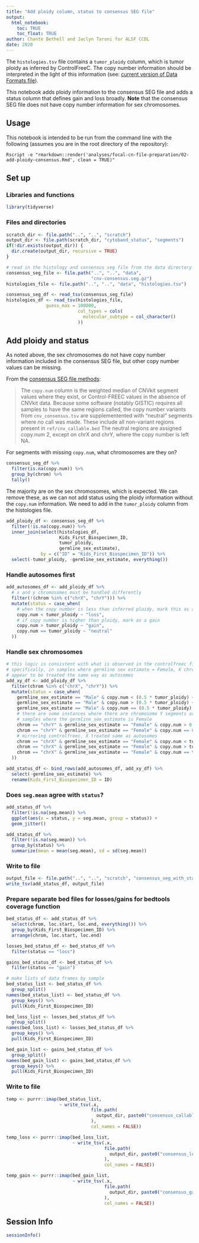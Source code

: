 ```yaml
---
title: "Add ploidy column, status to consensus SEG file"
output: 
  html_notebook:
    toc: TRUE
    toc_float: TRUE
author: Chante Bethell and Jaclyn Taroni for ALSF CCDL
date: 2020
---
```


The `histologies.tsv` file contains a `tumor_ploidy` column, which is tumor ploidy as inferred by ControlFreeC.
The copy number information should be interpreted in the light of this information (see: [current version of Data Formats file](https://github.com/AlexsLemonade/OpenPBTA-analysis/blob/0e642ef0602ad04b8d0fbd80be626d4374fee928/doc/data-formats.md#a-note-on-ploidy)).

This notebook adds ploidy information to the consensus SEG file and adds a status column that defines gain and loss broadly.
**Note** that the consensus SEG file does not have copy number information for sex chromosomes.

## Usage

This notebook is intended to be run from the command line with the following (assumes you are in the root directory of the repository):

```
Rscript -e "rmarkdown::render('analyses/focal-cn-file-preparation/02-add-ploidy-consensus.Rmd', clean = TRUE)"
```

## Set up

### Libraries and functions

```r
library(tidyverse)
```

### Files and directories

```r
scratch_dir <- file.path("..", "..", "scratch")
output_dir <- file.path(scratch_dir, "cytoband_status", "segments")
if(!dir.exists(output_dir)) {
  dir.create(output_dir, recursive = TRUE)
}
```

```r
# read in the histology and consensus seg file from the data directory
consensus_seg_file <- file.path("..", "..", "data", 
                                "cnv-consensus.seg.gz")
histologies_file <- file.path("..", "..", "data", "histologies.tsv")

consensus_seg_df <- read_tsv(consensus_seg_file)
histologies_df <- read_tsv(histologies_file,
			   guess_max = 100000,
                           col_types = cols(
                             molecular_subtype = col_character()
                           ))
```

## Add ploidy and status

As noted above, the sex chromosomes do not have copy number information included in the consensus SEG file, but other copy number values can be missing.

From the [consensus SEG file methods](https://github.com/AlexsLemonade/OpenPBTA-analysis/tree/0e642ef0602ad04b8d0fbd80be626d4374fee928/analyses/copy_number_consensus_call#consensus-cnv-creation): 

> The `copy.num` column is the weighted median of CNVkit segment values where they exist, or Control-FREEC values in the absence of CNVkit data. Because some software (notably GISTIC) requires all samples to have the same regions called, the copy number variants from `cnv_consensus.tsv` are supplementented with "neutral" segments where no call was made. These include all non-variant regions present in `ref/cnv_callable.bed` The neutral regions are assigned copy.num 2, except on chrX and chrY, where the copy number is left NA.

For segments with missing `copy.num`, what chromosomes are they on?

```r
consensus_seg_df %>%
  filter(is.na(copy.num)) %>%
  group_by(chrom) %>%
  tally()
```

The majority are on the sex chromosomes, which is expected.
We can remove these, as we can not add status using the ploidy information without the `copy.num` information.
We need to add in the `tumor_ploidy` column from the histologies file.

```r
add_ploidy_df <- consensus_seg_df %>%
  filter(!is.na(copy.num)) %>%
  inner_join(select(histologies_df, 
                    Kids_First_Biospecimen_ID, 
                    tumor_ploidy,
                    germline_sex_estimate), 
             by = c("ID" = "Kids_First_Biospecimen_ID")) %>%
  select(-tumor_ploidy, -germline_sex_estimate, everything())
```

### Handle autosomes first

```r
add_autosomes_df <- add_ploidy_df %>%
  # x and y chromosomes must be handled differently
  filter(!(chrom %in% c("chrX", "chrY"))) %>%
  mutate(status = case_when(
    # when the copy number is less than inferred ploidy, mark this as a loss
    copy.num < tumor_ploidy ~ "loss",
    # if copy number is higher than ploidy, mark as a gain
    copy.num > tumor_ploidy ~ "gain",
    copy.num == tumor_ploidy ~ "neutral"
  ))
```

### Handle sex chromosomes

```r
# this logic is consistent with what is observed in the controlfreec file
# specifically, in samples where germline sex estimate = Female, X chromosomes
# appear to be treated the same way as autosomes
add_xy_df <- add_ploidy_df %>%
  filter(chrom %in% c("chrX", "chrY")) %>%  
  mutate(status = case_when(
    germline_sex_estimate == "Male" & copy.num < (0.5 * tumor_ploidy) ~ "loss",
    germline_sex_estimate == "Male" & copy.num > (0.5 * tumor_ploidy) ~ "gain",
    germline_sex_estimate == "Male" & copy.num == (0.5 * tumor_ploidy) ~ "neutral",
    # there are some instances where there are chromosome Y segments are in
    # samples where the germline_sex_estimate is Female
    chrom == "chrY" & germline_sex_estimate == "Female" & copy.num > 0 ~ "unknown",
    chrom == "chrY" & germline_sex_estimate == "Female" & copy.num == 0 ~ "neutral",
    # mirroring controlfreec, X treated same as autosomes
    chrom == "chrX" & germline_sex_estimate == "Female" & copy.num < tumor_ploidy ~ "loss",
    chrom == "chrX" & germline_sex_estimate == "Female" & copy.num > tumor_ploidy ~ "gain",
    chrom == "chrX" & germline_sex_estimate == "Female" & copy.num == tumor_ploidy ~ "neutral"
  ))

add_status_df <- bind_rows(add_autosomes_df, add_xy_df) %>%
  select(-germline_sex_estimate) %>%
  rename(Kids_First_Biospecimen_ID = ID)
```

### Does `seg.mean` agree with `status`?

```r
add_status_df %>%
  filter(!is.na(seg.mean)) %>%
  ggplot(aes(x = status, y = seg.mean, group = status)) +
  geom_jitter()
```

```r
add_status_df %>%
  filter(!is.na(seg.mean)) %>%
  group_by(status) %>%
  summarize(mean = mean(seg.mean), sd = sd(seg.mean))
```

### Write to file

```r
output_file <- file.path("..", "..", "scratch", "consensus_seg_with_status.tsv")
write_tsv(add_status_df, output_file)
```

### Prepare separate bed files for losses/gains for bedtools coverage function

```r
bed_status_df <- add_status_df %>%
  select(chrom, loc.start, loc.end, everything()) %>%
  group_by(Kids_First_Biospecimen_ID) %>%
  arrange(chrom, loc.start, loc.end)

losses_bed_status_df <- bed_status_df %>%
  filter(status == "loss")

gains_bed_status_df <- bed_status_df %>%
  filter(status == "gain")

# make lists of data frames by sample
bed_status_list <- bed_status_df %>%
  group_split()
names(bed_status_list) <- bed_status_df %>%
  group_keys() %>%
  pull(Kids_First_Biospecimen_ID)

bed_loss_list <- losses_bed_status_df %>%
  group_split()
names(bed_loss_list) <- losses_bed_status_df %>%
  group_keys() %>%
  pull(Kids_First_Biospecimen_ID)

bed_gain_list <- gains_bed_status_df %>%
  group_split()
names(bed_gain_list) <- gains_bed_status_df %>%
  group_keys() %>%
  pull(Kids_First_Biospecimen_ID)
```

### Write to file

```r
temp <- purrr::imap(bed_status_list,
                    ~ write_tsv(.x,
                                file.path(
                                  output_dir, paste0("consensus_callable.", .y, ".bed")
                                ),
                                col_names = FALSE))

temp_loss <- purrr::imap(bed_loss_list,
                         ~ write_tsv(.x,
                                     file.path(
                                       output_dir, paste0("consensus_loss.", .y, ".bed")
                                     ),
                                     col_names = FALSE))

temp_gain <- purrr::imap(bed_gain_list,
                         ~ write_tsv(.x,
                                     file.path(
                                       output_dir, paste0("consensus_gain.", .y, ".bed")
                                     ),
                                     col_names = FALSE))
```

## Session Info

```r
sessionInfo()
```

